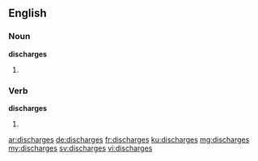 ==English==

===Noun===
'''discharges'''
# {{plural of|discharge}}

===Verb===
'''discharges'''

# {{third-person singular of|discharge}}

[[ar:discharges]]
[[de:discharges]]
[[fr:discharges]]
[[ku:discharges]]
[[mg:discharges]]
[[my:discharges]]
[[sv:discharges]]
[[vi:discharges]]